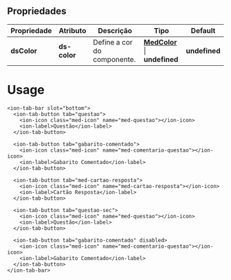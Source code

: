 
<Meta title="Components/Core/Bottom Navbar/Usage" />

## Propriedades

| Propriedade  | Atributo     | Descrição                                   | Tipo                                                                                                                   | Default       |
| ------------ | ------------ | ------------------------------------------- | ---------------------------------------------------------------------------------------------------------------------- | ------------- |
| **dsColor**  | **ds-color** | Define a cor do componente.                 | **[MedColor](http://desenv.ordomederi.com/templarios/?path=/story/enums-enums--page#medcolors)** \| **undefined**  | **undefined** |

# Usage

```
<ion-tab-bar slot="bottom">
  <ion-tab-button tab="questao">
    <ion-icon class="med-icon" name="med-questao"></ion-icon>
    <ion-label>Questão</ion-label>
  </ion-tab-button>

  <ion-tab-button tab="gabarito-comentado">
    <ion-icon class="med-icon" name="med-comentario-questao"></ion-icon>
    <ion-label>Gabarito Comentado</ion-label>
  </ion-tab-button>

  <ion-tab-button tab="med-cartao-resposta">
    <ion-icon class="med-icon" name="med-cartao-resposta"></ion-icon>
    <ion-label>Cartão Resposta</ion-label>
  </ion-tab-button>

  <ion-tab-button tab="questao-sec">
    <ion-icon class="med-icon" name="med-questao"></ion-icon>
    <ion-label>Questão</ion-label>
  </ion-tab-button>

  <ion-tab-button tab="gabarito-comentado" disabled>
    <ion-icon class="med-icon" name="med-comentario-questao"></ion-icon>
    <ion-label>Gabarito Comentado</ion-label>
  </ion-tab-button>
</ion-tab-bar>
```
